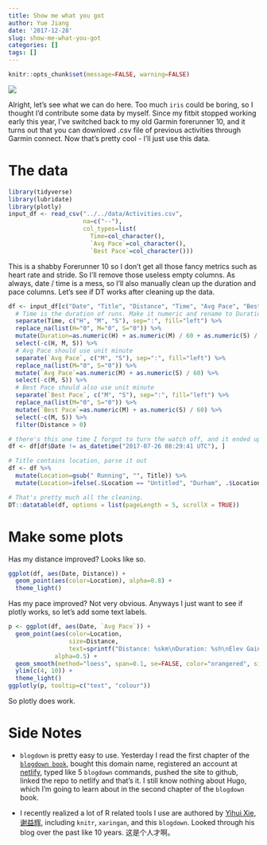 ```yaml
---
title: Show me what you got
author: Yue Jiang
date: '2017-12-28'
slug: show-me-what-you-got
categories: []
tags: []
---
```


```r
knitr::opts_chunk$set(message=FALSE, warning=FALSE)
```

![](https://media.giphy.com/media/26DOs997h6fgsCthu/giphy.gif)

Alright, let's see what we can do here. Too much `iris` could be boring, so I thought I'd contribute some data by myself. Since my fitbit stopped working early this year, I've switched back to my old Garmin forerunner 10, and it turns out that you can downlowd .csv file of previous activities through Garmin connect. Now that's pretty cool - I'll just use this data.

# The data

```r
library(tidyverse)
library(lubridate)
library(plotly)
input_df <- read_csv("../../data/Activities.csv",
                     na=c("--"),
                     col_types=list(
                       Time=col_character(),
                       `Avg Pace`=col_character(),
                       `Best Pace`=col_character()))
```

This is a shabby Forerunner 10 so I don't get all those fancy metrics such as heart rate and stride. So I'll remove those useless empty columns. As always, date / time is a mess, so I'll also manually clean up the duration and pace columns. Let's see if DT works after cleaning up the data.

```r
df <- input_df[c("Date", "Title", "Distance", "Time", "Avg Pace", "Best Pace", "Elev Gain", "Elev Loss")] %>%
  # Time is the duration of runs. Make it numeric and rename to Duration
  separate(Time, c("H", "M", "S"), sep=":", fill="left") %>%
  replace_na(list(H="0", M="0", S="0")) %>%
  mutate(Duration=as.numeric(H) + as.numeric(M) / 60 + as.numeric(S) / 3600) %>%
  select(-c(H, M, S)) %>%
  # Avg Pace should use unit minute
  separate(`Avg Pace`, c("M", "S"), sep=":", fill="left") %>%
  replace_na(list(M="0", S="0")) %>%
  mutate(`Avg Pace`=as.numeric(M) + as.numeric(S) / 60) %>%
  select(-c(M, S)) %>%
  # Best Pace should also use unit minute
  separate(`Best Pace`, c("M", "S"), sep=":", fill="left") %>%
  replace_na(list(M="0", S="0")) %>%
  mutate(`Best Pace`=as.numeric(M) + as.numeric(S) / 60) %>%
  select(-c(M, S)) %>%
  filter(Distance > 0)

# there's this one time I forgot to turn the watch off, and it ended up giving rediculous duration. Remove...
df <- df[df$Date != as_datetime("2017-07-26 08:29:41 UTC"), ]

# Title contains location, parse it out
df <- df %>%
  mutate(Location=gsub(" Running", "", Title)) %>%
  mutate(Location=ifelse(.$Location == "Untitled", "Durham", .$Location))

# That's pretty much all the cleaning.
DT::datatable(df, options = list(pageLength = 5, scrollX = TRUE))
```

# Make some plots

Has my distance improved? Looks like so.

```r
ggplot(df, aes(Date, Distance)) +
  geom_point(aes(color=Location), alpha=0.8) +
  theme_light()
```

Has my pace improved? Not very obvious. Anyways I just want to see if plotly works, so let's add some text labels.

```r
p <- ggplot(df, aes(Date, `Avg Pace`)) +
  geom_point(aes(color=Location,
                 size=Distance,
                 text=sprintf("Distance: %skm\nDuration: %sh\nElev Gain: %sm\nElev Loss: %sm", round(Distance, 2), round(Duration,2), `Elev Gain`, `Elev Loss`)),
             alpha=0.5) +
  geom_smooth(method="loess", span=0.1, se=FALSE, color="orangered", size=0.4) +
  ylim(c(4, 10)) +
  theme_light()
ggplotly(p, tooltip=c("text", "colour"))
```

So plotly does work. 

# Side Notes

- `blogdown` is pretty easy to use. Yesterday I read the first chapter of the [`blogdown book`](https://bookdown.org/yihui/blogdown), bought this domain name, registered an account at [netlify](https://www.netlify.com), typed like 5 `blogdown` commands, pushed the site to github, linked the repo to netlify and that's it. I still know nothing about Hugo, which I'm going to learn about in the second chapter of the `blogdown` book.

- I recently realized a lot of R related tools I use are authored by [Yihui Xie, 谢益辉](https://yihui.name/), including `knitr`, `xaringan`, and this `blogdown`. Looked through his blog over the past like 10 years. 这是个人才啊。